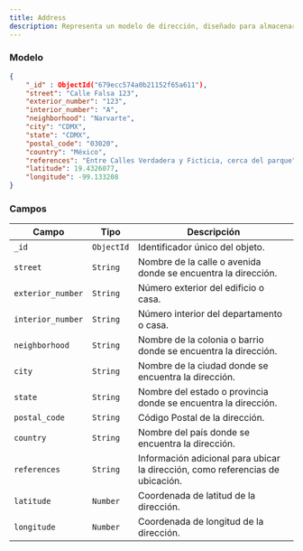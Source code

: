 ```yaml
---
title: Address  
description: Representa un modelo de dirección, diseñado para almacenar información detallada sobre una ubicación física.
---
```


### Modelo

```json
{
    "_id" : ObjectId("679ecc574a0b21152f65a611"),
    "street": "Calle Falsa 123",
    "exterior_number": "123",
    "interior_number": "A",
    "neighborhood": "Narvarte",
    "city": "CDMX",
    "state": "CDMX",
    "postal_code": "03020",
    "country": "México",
    "references": "Entre Calles Verdadera y Ficticia, cerca del parque",
    "latitude": 19.4326077,
    "longitude": -99.133208
}
```

### Campos

| Campo               | Tipo     | Descripción                                                                 |
|---------------------|----------|-----------------------------------------------------------------------------|
| `_id`               | `ObjectId` | Identificador único del objeto.                                           |
| `street`            | `String` | Nombre de la calle o avenida donde se encuentra la dirección.              |
| `exterior_number`   | `String` | Número exterior del edificio o casa.                                       |
| `interior_number`   | `String` | Número interior del departamento o casa.                                   |
| `neighborhood`      | `String` | Nombre de la colonia o barrio donde se encuentra la dirección.             |
| `city`              | `String` | Nombre de la ciudad donde se encuentra la dirección.                      |
| `state`             | `String` | Nombre del estado o provincia donde se encuentra la dirección.             |
| `postal_code`       | `String` | Código Postal de la dirección.                                             |
| `country`           | `String` | Nombre del país donde se encuentra la dirección.                          |
| `references`        | `String` | Información adicional para ubicar la dirección, como referencias de ubicación. |
| `latitude`          | `Number` | Coordenada de latitud de la dirección.                                      |
| `longitude`         | `Number` | Coordenada de longitud de la dirección.                                     |